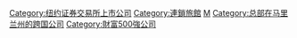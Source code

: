 [[Category:纽约证券交易所上市公司|Category:纽约证券交易所上市公司]]
[[Category:連鎖旅館|Category:連鎖旅館]]
[[Category:各品牌旅館|M]]
[[Category:总部在马里兰州的跨国公司|Category:总部在马里兰州的跨国公司]]
[[Category:財富500強公司|Category:財富500強公司]]